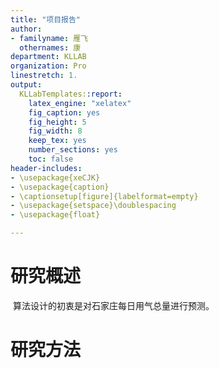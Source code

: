 ```yaml
---
title: "项目报告"
author:
- familyname: 雁飞
  othernames: 康
department: KLLAB
organization: Pro
linestretch: 1.
output:
  KLLabTemplates::report:
    latex_engine: "xelatex"
    fig_caption: yes
    fig_height: 5
    fig_width: 8
    keep_tex: yes
    number_sections: yes
    toc: false
header-includes:
- \usepackage{xeCJK}
- \usepackage{caption}
- \captionsetup[figure]{labelformat=empty}
- \usepackage{setspace}\doublespacing
- \usepackage{float}

---
```


\pagebreak
\tableofcontents
\pagebreak

# 研究概述

​	算法设计的初衷是对石家庄每日用气总量进行预测。

# 研究方法
